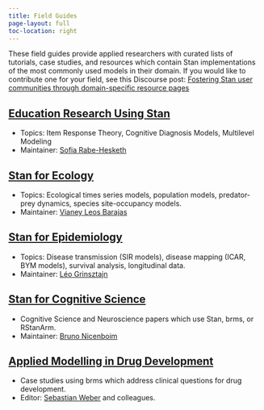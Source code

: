 ```yaml
---
title: Field Guides
page-layout: full
toc-location: right
---
```


These field guides provide applied researchers with 
curated lists of tutorials, case studies, and resources
which contain Stan implementations of the most commonly used models in their domain.
If you would like to contribute one for your field,
see this Discourse post:  [Fostering Stan user communities through domain-specific resource pages ](https://discourse.mc-stan.org/t/fostering-stan-user-communities-through-domain-specific-resource-pages/11544){target="_blank"}


## [Education Research Using Stan](https://education-stan.github.io){target="_blank"}

* Topics:  Item Response Theory, Cognitive Diagnosis Models, Multilevel Modeling
* Maintainer: [Sofia Rabe-Hesketh](https://bse.berkeley.edu/sophia-rabe-hesketh){target="_blank"}


## [Stan for Ecology](https://stanecology.github.io/){target="_blank"}

* Topics:  Ecological times series models, population models, predator-prey dynamics, species site-occupancy models.
* Maintainer: [Vianey Leos Barajas](https://www.statistics.utoronto.ca/people/directories/all-faculty/vianey-leos-barajas){target="_blank"}

## [Stan for Epidemiology](https://epidemiology-stan.github.io/){target="_blank"}

* Topics:  Disease transmission (SIR models), disease mapping (ICAR, BYM models), survival analysis, longitudinal data.
* Maintainer: [Léo Grinsztajn](https://www.isir.upmc.fr/personnel/grinsztajn/){target="_blank"}

  
## [Stan for Cognitive Science](https://cognitive-science-stan.github.io/){target="_blank"}

* Cognitive Science and Neuroscience papers which use Stan, brms, or RStanArm.
* Maintainer: [Bruno Nicenboim](https://www.tilburguniversity.edu/staff/b-nicenboim){target="_blank"}

## [Applied Modelling in Drug Development](https://opensource.nibr.com/bamdd/)

* Case studies using brms which address clinical questions for drug development.
* Editor: [Sebastian Weber](mailto:sebastian.weber@novartis.com) and colleagues.

